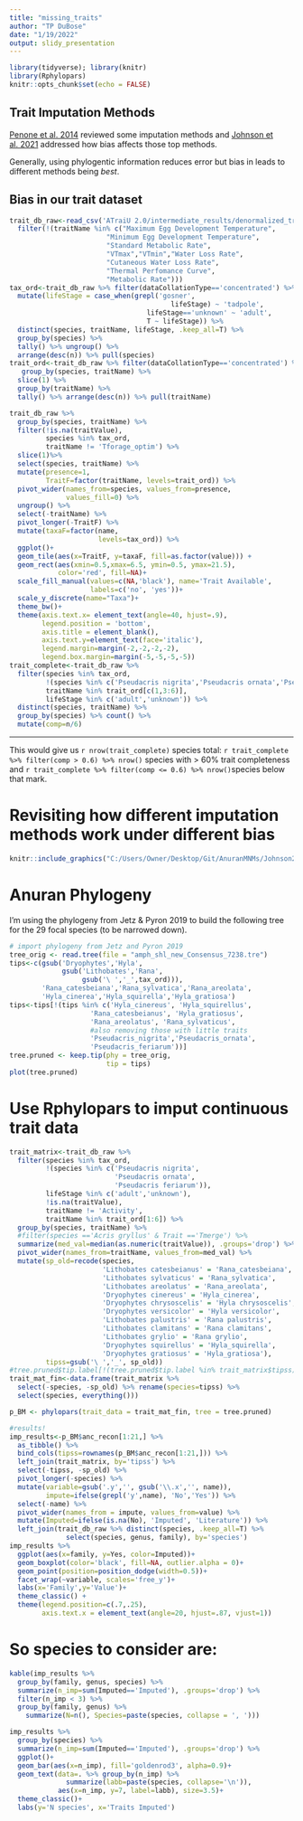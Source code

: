 ```yaml
---
title: "missing_traits"
author: "TP DuBose"
date: "1/19/2022"
output: slidy_presentation
---
```


```r
library(tidyverse); library(knitr)
library(Rphylopars)
knitr::opts_chunk$set(echo = FALSE)
```

## Trait Imputation Methods

[Penone et al. 2014](https://besjournals.onlinelibrary.wiley.com/doi/full/10.1111/2041-210X.12232) reviewed some imputation methods and [Johnson et al. 2021](https://onlinelibrary.wiley.com/doi/full/10.1111/geb.13185) addressed how bias affects those top methods. 

Generally, using phylogentic information reduces error but bias in leads to different methods being *best*.

## Bias in our trait dataset

```r
trait_db_raw<-read_csv('ATraiU 2.0/intermediate_results/denormalized_trait_db.csv') %>%
  filter(!(traitName %in% c("Maximum Egg Development Temperature",
                        "Minimum Egg Development Temperature",
                        "Standard Metabolic Rate",
                        "VTmax","VTmin","Water Loss Rate",
                        "Cutaneous Water Loss Rate",
                        "Thermal Perfomance Curve",
                        "Metabolic Rate"))) 
tax_ord<-trait_db_raw %>% filter(dataCollationType=='concentrated') %>%
  mutate(lifeStage = case_when(grepl('gosner',
                                        lifeStage) ~ 'tadpole',
                                  lifeStage=='unknown' ~ 'adult',
                                  T ~ lifeStage)) %>%
  distinct(species, traitName, lifeStage, .keep_all=T) %>%
  group_by(species) %>%
  tally() %>% ungroup() %>%
  arrange(desc(n)) %>% pull(species)
trait_ord<-trait_db_raw %>% filter(dataCollationType=='concentrated') %>%
   group_by(species, traitName) %>%
  slice(1) %>%
  group_by(traitName) %>%
  tally() %>% arrange(desc(n)) %>% pull(traitName) 

trait_db_raw %>%
  group_by(species, traitName) %>%
  filter(!is.na(traitValue),
         species %in% tax_ord,
         traitName != 'Tforage_optim') %>%
  slice(1)%>%
  select(species, traitName) %>%
  mutate(presence=1,
         TraitF=factor(traitName, levels=trait_ord)) %>% 
  pivot_wider(names_from=species, values_from=presence,
              values_fill=0) %>%
  ungroup() %>% 
  select(-traitName) %>%
  pivot_longer(-TraitF) %>%
  mutate(taxaF=factor(name, 
                      levels=tax_ord)) %>%
  ggplot()+
  geom_tile(aes(x=TraitF, y=taxaF, fill=as.factor(value))) +
  geom_rect(aes(xmin=0.5,xmax=6.5, ymin=0.5, ymax=21.5), 
            color='red', fill=NA)+
  scale_fill_manual(values=c(NA,'black'), name='Trait Available',
                    labels=c('no', 'yes'))+
  scale_y_discrete(name="Taxa")+
  theme_bw()+
  theme(axis.text.x= element_text(angle=40, hjust=.9),
        legend.position = 'bottom',
        axis.title = element_blank(), 
        axis.text.y=element_text(face='italic'),
        legend.margin=margin(-2,-2,-2,-2),
        legend.box.margin=margin(-5,-5,-5,-5))
trait_complete<-trait_db_raw %>%
  filter(species %in% tax_ord,
         !(species %in% c('Pseudacris nigrita','Pseudacris ornata','Pseudacris feriarum')),
         traitName %in% trait_ord[c(1,3:6)],
         lifeStage %in% c('adult','unknown')) %>%
  distinct(species, traitName) %>% 
  group_by(species) %>% count() %>%
  mutate(comp=n/6)
```
***
This would give us `r nrow(trait_complete)` species total: `r trait_complete %>% filter(comp > 0.6) %>% nrow()` species with > 60% trait completeness and `r trait_complete %>% filter(comp <= 0.6) %>% nrow()`species below that mark.

# Revisiting how different imputation methods work under different bias
```r
knitr::include_graphics("C:/Users/Owner/Desktop/Git/AnuranMNMs/Johnson2021_error_trait_imputatoin.png")
```

# Anuran Phylogeny

I'm using the phylogeny from Jetz & Pyron 2019 to build the following tree for the 29 focal species (to be narrowed down). 

```r
# import phylogeny from Jetz and Pyron 2019
tree_orig <- read.tree(file = "amph_shl_new_Consensus_7238.tre") 
tips<-c(gsub('Dryophytes','Hyla',
             gsub('Lithobates','Rana',
                  gsub('\ ','_',tax_ord))),
        'Rana_catesbeiana','Rana_sylvatica','Rana_areolata',
        'Hyla_cinerea','Hyla_squirella','Hyla_gratiosa')
tips<-tips[!(tips %in% c('Hyla_cinereus', 'Hyla_squirellus',
                    'Rana_catesbeianus', 'Hyla_gratiosus',
                    'Rana_areolatus', 'Rana_sylvaticus',
                    #also removing those with little traits
                    'Pseudacris_nigrita','Pseudacris_ornata', 
                    'Pseudacris_feriarum'))]
tree.pruned <- keep.tip(phy = tree_orig, 
                        tip = tips) 
plot(tree.pruned)
```

# Use Rphylopars to imput continuous trait data
```r
trait_matrix<-trait_db_raw %>%
  filter(species %in% tax_ord,
         !(species %in% c('Pseudacris nigrita',
                          'Pseudacris ornata',
                          'Pseudacris feriarum')),
         lifeStage %in% c('adult','unknown'),
         !is.na(traitValue),
         traitName != 'Activity',
         traitName %in% trait_ord[1:6]) %>% 
  group_by(species, traitName) %>%
  #filter(species =='Acris gryllus' & Trait =='Tmerge') %>%
  summarize(med_val=median(as.numeric(traitValue)), .groups='drop') %>%
  pivot_wider(names_from=traitName, values_from=med_val) %>%
  mutate(sp_old=recode(species,
                       'Lithobates catesbeianus' = 'Rana_catesbeiana',
                       'Lithobates sylvaticus' = 'Rana_sylvatica',
                       'Lithobates areolatus' = 'Rana_areolata',
                       'Dryophytes cinereus' = 'Hyla_cinerea',
                       'Dryophytes chrysoscelis' = 'Hyla chrysoscelis',
                       'Dryophytes versicolor' = 'Hyla versicolor',
                       'Lithobates palustris' = 'Rana palustris',
                       'Lithobates clamitans' = 'Rana clamitans',
                       'Lithobates grylio' = 'Rana grylio',
                       'Dryophytes squirellus' = 'Hyla_squirella',
                       'Dryophytes gratiosus' = 'Hyla_gratiosa'),
         tipss=gsub('\ ','_', sp_old))
#tree.pruned$tip.label[!(tree.pruned$tip.label %in% trait_matrix$tipss)]
trait_mat_fin<-data.frame(trait_matrix %>%
  select(-species, -sp_old) %>% rename(species=tipss) %>%
  select(species, everything()))
```
```r
p_BM <- phylopars(trait_data = trait_mat_fin, tree = tree.pruned)
```
```r
#results!
imp_results<-p_BM$anc_recon[1:21,] %>%
  as_tibble() %>%
  bind_cols(tipss=rownames(p_BM$anc_recon[1:21,])) %>%
  left_join(trait_matrix, by='tipss') %>%
  select(-tipss, -sp_old) %>%
  pivot_longer(-species) %>%
  mutate(variable=gsub('.y','', gsub('\\.x','', name)),
         impute=ifelse(grepl('y',name), 'No','Yes')) %>%
  select(-name) %>%
  pivot_wider(names_from = impute, values_from=value) %>%
  mutate(Imputed=ifelse(is.na(No), 'Imputed', 'Literature')) %>%
  left_join(trait_db_raw %>% distinct(species, .keep_all=T) %>%
              select(species, genus, family), by='species')
imp_results %>%
  ggplot(aes(x=family, y=Yes, color=Imputed))+
  geom_boxplot(color='black', fill=NA, outlier.alpha = 0)+
  geom_point(position=position_dodge(width=0.5))+
  facet_wrap(~variable, scales='free_y')+
  labs(x='Family',y='Value')+
  theme_classic() +
  theme(legend.position=c(.7,.25),
        axis.text.x = element_text(angle=20, hjust=.87, vjust=1))
```

# So species to consider are:

```r
kable(imp_results %>%
  group_by(family, genus, species) %>%
  summarize(n_imp=sum(Imputed=='Imputed'), .groups='drop') %>%
  filter(n_imp < 3) %>%
  group_by(family, genus) %>% 
    summarize(N=n(), Species=paste(species, collapse = ', ')))
```

```r
imp_results %>%
  group_by(species) %>%
  summarize(n_imp=sum(Imputed=='Imputed'), .groups='drop') %>%
  ggplot()+
  geom_bar(aes(x=n_imp), fill='goldenrod3', alpha=0.9)+
  geom_text(data=. %>% group_by(n_imp) %>% 
              summarize(labb=paste(species, collapse='\n')),
            aes(x=n_imp, y=7, label=labb), size=3.5)+
  theme_classic()+
  labs(y='N species', x='Traits Imputed')
```
